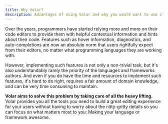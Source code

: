 ```yaml
---
title: Why Volar?
description: Advantages of using Volar and why you would want to use it.
---
```


Over the years, programmers have started relying more and more on their code editors to provide them with helpful contextual information and hints about their code. Features such as hover information, diagnostics, and auto-completions are now an absolute norm that users rightfully expect from their editors, no matter what programming languages they are working with.

However, implementing such features is not only a non-trivial task, but it's also understandably rarely the priority of the languages and frameworks authors. And even if you do have the time and resources to implement such features, it's hard to do right, requires a fair amount of domain knowledge, and can be very time consuming to maintain.

**Volar aims to solve this problem by taking care of all the heavy lifting.** Volar provides you all the tools you need to build a great editing experience for your users without having to worry about the nitty-gritty details so you can focus on what matters most to you: Making your language or framework awesome.
